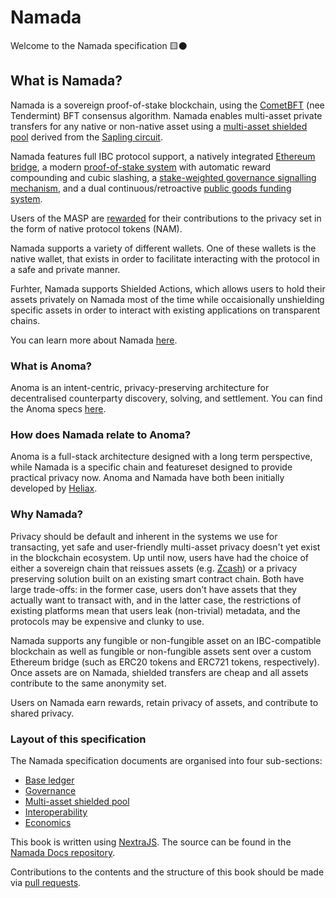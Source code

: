# Namada

Welcome to the Namada specification 🟨⚫

## What is Namada?

Namada is a sovereign proof-of-stake blockchain, using the [CometBFT](https://cometbft.com/) (nee Tendermint) BFT consensus algorithm. Namada enables multi-asset private transfers for any native or non-native asset using a [multi-asset shielded pool](https://research.metastate.dev/multi-asset_shielded_pool/) derived from the [Sapling circuit](https://z.cash/upgrade/sapling/).

Namada features full IBC protocol support, a natively integrated [Ethereum bridge](./interoperability.mdx), a modern [proof-of-stake system](./economics/proof-of-stake.mdx) with automatic reward compounding and cubic slashing, a [stake-weighted governance signalling mechanism](./governance.mdx), and a dual continuous/retroactive [public goods funding system](./economics/public-goods-funding.mdx).

Users of the MASP are [rewarded](./economics/shielded-pool-incentives.mdx) for their contributions to the privacy set in the form of native protocol tokens (NAM). 

Namada supports a variety of different wallets. One of these wallets is the native wallet, that exists in order to facilitate interacting with the protocol in a safe and private manner. 

Furhter, Namada supports Shielded Actions, which allows users to hold their assets privately on Namada most of the time while occaisionally unshielding specific assets in order to interact with existing applications on transparent chains.

You can learn more about Namada [here](https://blog.namada.net/introducing-namada-interchain-asset-agnostic-privacy/).

### What is Anoma?

Anoma is an intent-centric, privacy-preserving architecture for decentralised counterparty discovery, solving, and settlement. You can find the Anoma specs [here](https://specs.anoma.net).

### How does Namada relate to Anoma?

Anoma is a full-stack architecture designed with a long term perspective, while Namada is a specific chain and featureset designed to provide practical privacy now. Anoma and Namada have both been initially developed by [Heliax](https://heliax.dev).

### Why Namada?

Privacy should be default and inherent in the systems we use for transacting, yet safe and user-friendly multi-asset privacy doesn't yet exist in the blockchain ecosystem.
Up until now, users have had the choice of either a sovereign chain that reissues assets (e.g. [Zcash](https://z.cash/))
or a privacy preserving solution built on an existing smart contract chain. Both have large trade-offs: in the former case, users don't have assets that they actually want to transact with, and in the latter case, the restrictions of existing platforms mean that users leak (non-trivial) metadata, and the protocols may be expensive and clunky to use.

Namada supports any fungible or non-fungible asset on an IBC-compatible blockchain
as well as fungible or non-fungible assets sent over a custom Ethereum bridge (such as ERC20 tokens and ERC721 tokens, respectively). Once assets are on Namada, shielded transfers are cheap and all assets contribute to the same anonymity set.

Users on Namada earn rewards, retain privacy of assets, and contribute to shared privacy.

### Layout of this specification

The Namada specification documents are organised into four sub-sections:

- [Base ledger](./base-ledger.md)
- [Governance](./governance.md)
- [Multi-asset shielded pool](./masp.md)
- [Interoperability](./interoperability.md)
- [Economics](./economics.md)

This book is written using [NextraJS](https://nextra.site/). The source can be found in the [Namada Docs repository](https://github.com/anoma/namada-docs/tree/main/packages/specs).

Contributions to the contents and the structure of this book should be made via [pull requests](https://github.com/anoma/namada-docs/pulls).
